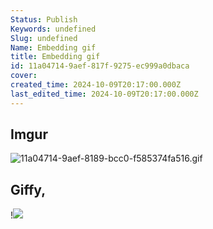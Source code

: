 ```yaml
---
Status: Publish
Keywords: undefined
Slug: undefined
Name: Embedding gif
title: Embedding gif
id: 11a04714-9aef-817f-9275-ec999a0dbaca
cover: 
created_time: 2024-10-09T20:17:00.000Z
last_edited_time: 2024-10-09T20:17:00.000Z
---
```




## Imgur


![11a04714-9aef-8189-bcc0-f585374fa516.gif](/11a04714-9aef-8189-bcc0-f585374fa516.gif)


## Giffy, 


!![](https://media.giphy.com/media/VhiAuDYHkNPydiNnOs/giphy.gif)

